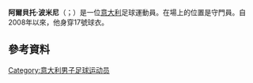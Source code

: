 {{blpunsourced|time=2015-06-12T04:05:44+00:00}}
{{expand|time=2015-06-12T04:05:44+00:00}}
{{noteTA
|G1=Football
}}

'''阿爾貝托·波米尼'''（{{lang-it|Alberto Pomini}}；{{bd|1981年|3月17日}}）是一位[[意大利|意大利]]足球運動員。在場上的位置是守門員。自2008年以來，他身穿17號球衣。

==參考資料==
{{Reflist}}

{{DEFAULTSORT: Pomini, Alberto}}
[[Category:意大利男子足球运动员|Category:意大利男子足球运动员]]